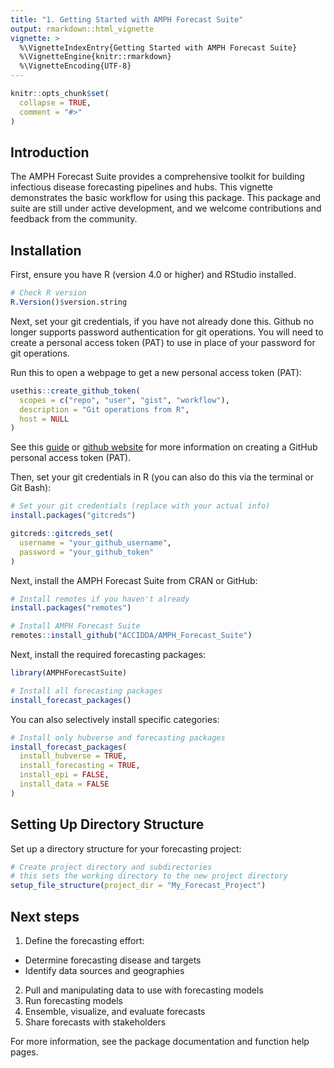 ```yaml
---
title: "1. Getting Started with AMPH Forecast Suite"
output: rmarkdown::html_vignette
vignette: >
  %\VignetteIndexEntry{Getting Started with AMPH Forecast Suite}
  %\VignetteEngine{knitr::rmarkdown}
  %\VignetteEncoding{UTF-8}
---
```


```r
knitr::opts_chunk$set(
  collapse = TRUE,
  comment = "#>"
)
```

## Introduction

The AMPH Forecast Suite provides a comprehensive toolkit for building infectious disease forecasting pipelines and hubs. This vignette demonstrates the basic workflow for using this package. This package and suite are still under active development, and we welcome contributions and feedback from the community.


## Installation

First, ensure you have R (version 4.0 or higher) and RStudio installed.

```r
# Check R version
R.Version()$version.string
```

Next, set your git credentials, if you have not already done this. Github no longer supports password authentication for git operations. You will need to create a personal access token (PAT) to use in place of your password for git operations.

Run this to open a webpage to get a new personal access token (PAT):
```r
usethis::create_github_token(
  scopes = c("repo", "user", "gist", "workflow"),
  description = "Git operations from R",
  host = NULL
)
```

See this [guide](https://happygitwithr.com/https-pat) or [github website](information.https://docs.github.com/en/authentication/keeping-your-account-and-data-secure/managing-your-personal-access-tokens) for more information on creating a GitHub personal access token (PAT).

Then, set your git credentials in R (you can also do this via the terminal or Git Bash):
```r
# Set your git credentials (replace with your actual info)
install.packages("gitcreds")

gitcreds::gitcreds_set(
  username = "your_github_username",
  password = "your_github_token"
)
```

Next, install the AMPH Forecast Suite from CRAN or GitHub:

```r
# Install remotes if you haven't already
install.packages("remotes")

# Install AMPH Forecast Suite
remotes::install_github("ACCIDDA/AMPH_Forecast_Suite")
```


Next, install the required forecasting packages:

```r
library(AMPHForecastSuite)

# Install all forecasting packages
install_forecast_packages()
```

You can also selectively install specific categories:

```r
# Install only hubverse and forecasting packages
install_forecast_packages(
  install_hubverse = TRUE,
  install_forecasting = TRUE,
  install_epi = FALSE,
  install_data = FALSE
)
```

## Setting Up Directory Structure
Set up a directory structure for your forecasting project:
```r
# Create project directory and subdirectories
# this sets the working directory to the new project directory
setup_file_structure(project_dir = "My_Forecast_Project")

```



## Next steps

1. Define the forecasting effort:
  - Determine forecasting disease and targets
  - Identify data sources and geographies
2. Pull and manipulating data to use with forecasting models
3. Run forecasting models
4. Ensemble, visualize, and evaluate forecasts
5. Share forecasts with stakeholders


For more information, see the package documentation and function help pages.
